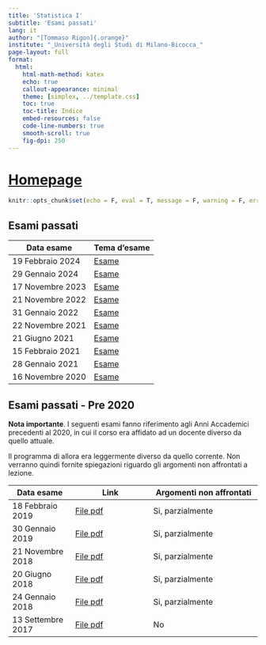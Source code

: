```yaml
---
title: 'Statistica I'
subtitle: 'Esami passati'
lang: it
author: "[Tommaso Rigon]{.orange}"
institute: "_Università degli Studi di Milano-Bicocca_"
page-layout: full
format:
  html:
    html-math-method: katex
    echo: true
    callout-appearance: minimal
    theme: [simplex, ../template.css]
    toc: true
    toc-title: Indice
    embed-resources: false
    code-line-numbers: true
    smooth-scroll: true
    fig-dpi: 250
---
```



# [Homepage](../index.html)

```r
knitr::opts_chunk$set(echo = F, eval = T, message = F, warning = F, error = F, comment = NA, cache = F, include = T, R.options = list(width = 100), collapse = T, dpi = 200, fig.align = "center", fig.height = 4, fig.width = 8)
```

## Esami passati

| Data esame       | Tema d'esame                      |
|------------------|-----------------------------------|
| 19 Febbraio 2024 | [Esame](../esami/19_02_2024.html) |
| 29 Gennaio 2024 | [Esame](../esami/29_01_2024.html) |
| 17 Novembre 2023 | [Esame](../esami/17_11_2023.html) |
| 21 Novembre 2022 | [Esame](../esami/21_11_2022.html) |
| 31 Gennaio 2022  | [Esame](../esami/31_01_2022.html) |
| 22 Novembre 2021 | [Esame](../esami/22_11_2021.html) |
| 21 Giugno 2021   | [Esame](../esami/21_06_2021.html) |
| 15 Febbraio 2021 | [Esame](../esami/15_02_2021.html) |
| 28 Gennaio 2021  | [Esame](../esami/28_01_2021.html) |
| 16 Novembre 2020 | [Esame](../esami/16_11_2020.html) |

## Esami passati - Pre 2020

**Nota importante**. I seguenti esami fanno riferimento agli Anni Accademici precedenti al 2020, in cui il corso era affidato ad un docente diverso da quello attuale.

Il programma di allora era leggermente diverso da quello corrente. Non verranno quindi fornite spiegazioni riguardo gli argomenti non affrontati a lezione.

| Data esame        | Link                                    | Argomenti non affrontati |
|------------------|-----------------------|-------------------------------|
| 18 Febbraio 2019  | [File pdf](../esami/OLD_18_02_2019.pdf) | Si, parzialmente         |
| 30 Gennaio 2019   | [File pdf](../esami/OLD_30_01_2019.pdf) | Si, parzialmente         |
| 21 Novembre 2018  | [File pdf](../esami/OLD_21_11_2018.pdf) | Si, parzialmente         |
| 20 Giugno 2018    | [File pdf](../esami/OLD_20_06_2018.pdf) | Si, parzialmente         |
| 24 Gennaio 2018   | [File pdf](../esami/OLD_24_01_2018.pdf) | Si, parzialmente         |
| 13 Settembre 2017 | [File pdf](../esami/OLD_13_09_2017.pdf) | No                       |
